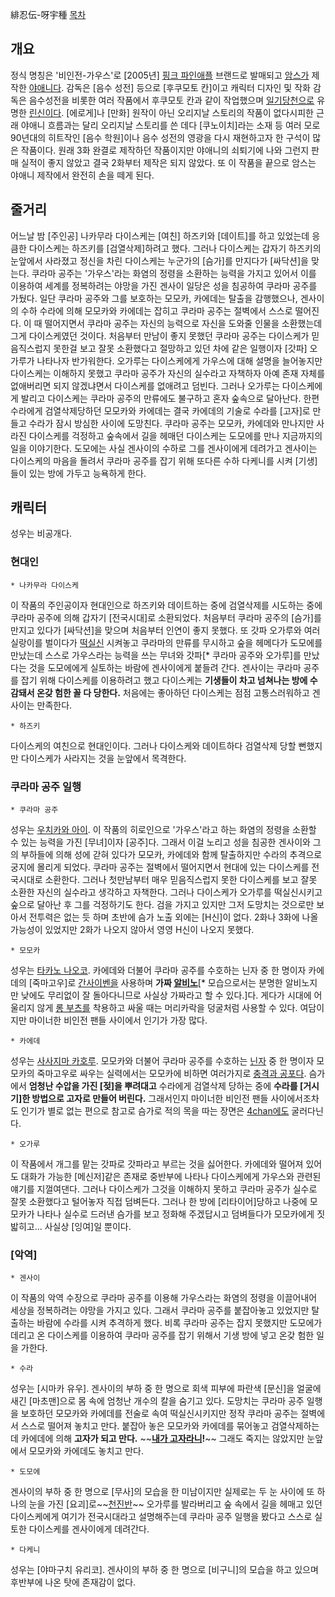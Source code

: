 緋忍伝-呀宇種
[[목차]]
== 개요 ==
정식 명칭은 '비인전-가우스'로 [2005년] [[핑크 파인애플]] 브랜드로 발매되고 [[암스]]가 제작한 [[야애니]]다. 감독은 [음수 성전] 등으로 [후쿠모토 칸]이고 캐릭터 디자인 및 작화 감독은 음수성전을 비롯한 여러 작품에서 후쿠모토 칸과 같이 작업했으며 [[일기당천]]으로 유명한 [[린신]]이다. [에로게]나 [만화] 원작이 아닌 오리지날 스토리의 작품이 없다시피한 근래 야애니 흐름과는 달리 오리지날 스토리를 쓴 데다 [쿠노이치]라는 소재 등 여러 모로 90년대의 히트작인 [음수 학원]이나 음수 성전의 영광을 다시 재현하고자 한 구석이 많은 작품이다. 원래 3화 완결로 제작하던 작품이지만 야애니의 쇠퇴기에 나와 그런지 판매 실적이 좋지 않았고 결국 2화부터 제작은 되지 않았다. 또 이 작품을 끝으로 암스는 야애니 제작에서 완전히 손을 떼게 된다.

== 줄거리 ==
어느날 밤 [주인공] 나카무라 다이스케는 [여친] 하즈키와 [데이트]를 하고 있었는데 응큼한 다이스케는 하즈키를 [검열삭제]하려고 했다. 그러나 다이스케는 갑자기 하즈키의 눈앞에서 사라졌고 정신을 차린 다이스케는 누군가의 [슴가]를 만지다가 [싸닥션]을 맞는다. 쿠라마 공주는 '가우스'라는 화염의 정령을 소환하는 능력을 가지고 있어서 이를 이용하여 세계를 정복하려는 야망을 가진 겐사이 일당은 성을 침공하여 쿠라마 공주를 가뒀다. 일단 쿠라마 공주와 그를 보호하는 모모카, 카에데는 탈출을 감행했으나, 겐사이의 수하 수라에 의해 모모카와 카에데는 잡히고 쿠라마 공주는 절벽에서 스스로 떨어진다. 이 때 떨어지면서 쿠라마 공주는 자신의 능력으로 자신을 도와줄 인물을 소환했는데 그게 다이스케였던 것이다. 처음부터 만남이 좋지 못했던 쿠라마 공주는 다이스케가 믿음직스럽지 못한걸 보고 잘못 소환했다고 절망하고 있던 차에 같은 일행이자 [갓파] 오가루가 나타나자 반가워한다. 오가루는 다이스케에게 가우스에 대해 설명을 늘어놓지만 다이스케는 이해하지 못했고 쿠라마 공주가 자신의 실수라고 자책하자 아예 존재 자체를 없애버리면 되지 않겠냐면서 다이스케를 없애려고 덤빈다. 그러나 오가루는 다이스케에게 발리고 다이스케는 쿠라마 공주의 만류에도 불구하고 혼자 숲속으로 달아난다. 한편 수라에게 검열삭제당하던 모모카와 카에데는 결국 카에데의 기술로 수라를 [고자]로 만들고 수라가 잠시 방심한 사이에 도망친다. 쿠라마 공주는 모모카, 카에데와 만나지만 사라진 다이스케를 걱정하고 숲속에서 길을 헤매던 다이스케는 도모에를 만나 지금까지의 일을 이야기한다. 도모에는 사실 겐사이의 수하로 그를 겐사이에게 데려가고 겐사이는 다이스케의 마음을 돌려서 쿠라마 공주를 잡기 위해 또다른 수하 다케니를 시켜 [기생]들이 있는 방에 가두고 능욕하게 한다.

== 캐릭터 ==
성우는 비공개다.
=== 현대인 ===
 * 나카무라 다이스케
이 작품의 주인공이자 현대인으로 하즈키와 데이트하는 중에 검열삭제를 시도하는 중에 쿠라마 공주에 의해 갑자기 [전국시대]로 소환되었다. 처음부터 쿠라마 공주의 [슴가]를 만지고 있다가 [싸닥션]을 맞으며 처음부터 인연이 좋지 못했다. 또 갓파 오가루와 여러 실랑이를 벌이다가 [[떡실신]] 시켜놓고 쿠라마의 만류를 무시하고 숲을 헤메다가 도모에를 만났는데 스스로 가우스라는 능력을 쓰는 무녀와 갓파[* 쿠라마 공주와 오가루]를 만났다는 것을 도모에에게 실토하는 바람에 겐사이에게 붙들려 간다. 겐사이는 쿠라마 공주를 잡기 위해 다이스케를 이용하려고 했고 다이스케는 '''기생들이 차고 넘쳐나는 방에 수감돼서 온갖 험한 꼴 다 당한다.''' 처음에는 좋아하던 다이스케는 점점 고통스러워하고 겐사이는 만족한다.

 * 하즈키
다이스케의 여친으로 현대인이다. 그러나 다이스케와 데이트하다 검열삭제 당할 뻔했지만 다이스케가 사라지는 것을 눈앞에서 목격한다.

=== 쿠라마 공주 일행 ===
 * 쿠라마 공주
성우는 [[우치카와 아이]]. 
이 작품의 히로인으로 '가우스'라고 하는 화염의 정령을 소환할 수 있는 능력을 가진 [무녀]이자 [공주]다. 그래서 이걸 노리고 성을 침공한 겐사이와 그의 부하들에 의해 성에 갇혀 있다가 모모카, 카에데와 함께 탈출하지만 수라의 추격으로 궁지에 몰리게 되었다. 쿠라마 공주는 절벽에서 떨어지면서 현대에 있는 다이스케를 전국시대로 소환한다. 그러나 첫만남부터 매우 믿음직스럽지 못한 다이스케를 보고 잘못 소환한 자신의 실수라고 생각하고 자책한다. 그러나 다이스케가 오가루를 떡실신시키고 숲으로 달아난 후 그를 걱정하기도 한다. 검을 가지고 있지만 그저 도망치는 것으로만 보아서 전투력은 없는 듯 하며 초반에 슴가 노출 외에는 [H신]이 없다. 2화나 3화에 나올 가능성이 있었지만 2화가 나오지 않아서 영영 H신이 나오지 못했다.

 * 모모카
성우는 [[타카노 나오코]].
카에데와 더불어 쿠라마 공주를 수호하는 닌자 중 한 명이자 카에데의 [죽마고우]로 [[간사이벤]]을 사용하며 '''가짜 [[알비노]]'''[* 모습으로서는 분명한 알비노지만 낮에도 무리없이 잘 돌아다니므로 사실상 가짜라고 할 수 있다.]다. 게다가 시대에 어울리지 않게 [[롱 부츠]]를 착용하고 싸울 때는 머리카락을 덩굴처럼 사용할 수 있다. 여담이지만 마이너한 비인전 팬들 사이에서 인기가 가장 많다.

 * 카에데
성우는 [[사사지마 카호루]]. 
모모카와 더불어 쿠라마 공주를 수호하는 [[닌자]] 중 한 명이자 모모카의 죽마고우로 싸우는 실력에서는 모모카에 비하면 여러가지로 [[충격과 공포]]다. 슴가에서 '''엄청난 수압을 가진 [젖]을 뿌려대고''' 수라에게 검열삭제 당하는 중에 '''수라를 [거시기]한 방법으로 고자로 만들어 버린다.''' 그래서인지 마이너한 비인전 팬들 사이에서조차도 인기가 별로 없는 편으로 참고로 슴가로 적의 목을 따는 장면은 [[4chan]]에도 굴러다닌다.

 * 오가루
이 작품에서 개그를 맡는 갓파로 갓파라고 부르는 것을 싫어한다. 카에데와 떨어져 있어도 대화가 가능한 [메신저]같은 존재로 중반부에 나타나 다이스케에게 가우스와 관련된 얘기를 지껄여댄다. 그러나 다이스케가 그것을 이해하지 못하고 쿠라마 공주가 실수로 잘못 소환했다고 털어놓자 직접 덤벼든다. 그러나 한 방에 [리타이어]당하고 나중에 모모카가 나타나 실수로 드러낸 슴가를 보고 정화해 주겠답시고 덤벼들다가 모모카에게 짓밟히고... 사실상 [잉여]일 뿐이다.

=== [악역] ===
 * 겐사이
이 작품의 악역 수장으로 쿠라마 공주를 이용해 가우스라는 화염의 정령을 이끌어내어 세상을 정복하려는 야망을 가지고 있다. 그래서 쿠라마 공주를 붙잡아놓고 있었지만 탈출하는 바람에 수라를 시켜 추격하게 했다. 비록 쿠라마 공주는 잡지 못했지만 도모에가 데리고 온 다이스케를 이용하여 쿠라마 공주를 잡기 위해서 기생 방에 넣고 온갖 험한 일을 가한다. 

 * 수라
성우는 [시마카 유우].
겐사이의 부하 중 한 명으로 회색 피부에 파란색 [문신]을 얼굴에 새긴 [마초맨]으로 몸 속에 엄청난 개수의 칼을 숨기고 있다. 도망치는 쿠라마 공주 일행을 보호하던 모모카와 카에데를 전술로 속여 떡실신시키지만 정작 쿠라마 공주는 절벽에서 스스로 떨어져 놓치고 만다. 붙잡아 놓은 모모카와 카에데를 묶어놓고 검열삭제하는데 카에데에 의해 '''고자가 되고 만다.''' ~~'''[[내가 고자라니]]!'''~~ 그래도 죽지는 않았지만 눈앞에서 모모카와 카에데도 놓치고 만다.

 * 도모에
겐사이의 부하 중 한 명으로 [무사]의 모습을 한 미남이지만 실제로는 두 눈 사이에 또 하나의 눈을 가진 [요괴]로~~[[천진반]]~~ 오가루를 발라버리고 숲 속에서 길을 헤매고 있던 다이스케에게 여기가 전국시대라고 설명해주는데 쿠라마 공주 일행을 봤다고 스스로 실토한 다이스케를 겐사이에게 데려간다.

 * 다케니
성우는 [야마구치 유리코].
겐사이의 부하 중 한 명으로 [비구니]의 모습을 하고 있으며 후반부에 나온 탓에 존재감이 없다.
